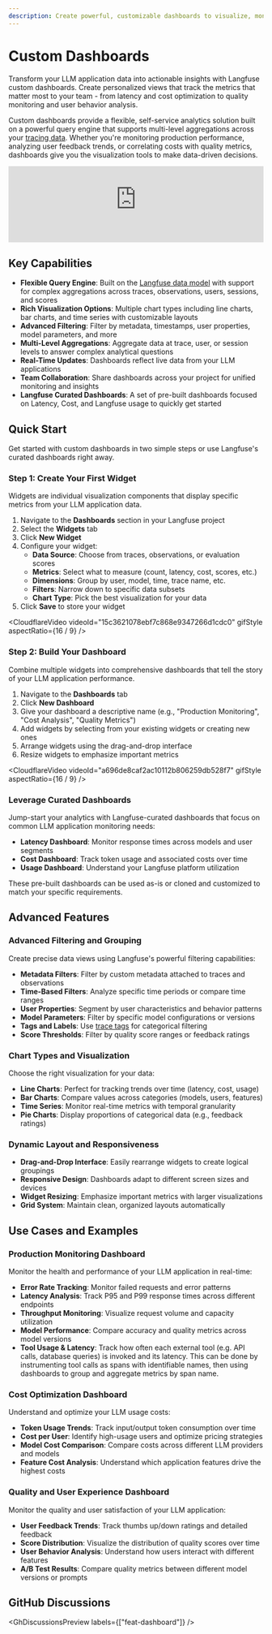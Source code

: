 ```yaml
---
description: Create powerful, customizable dashboards to visualize, monitor, and share insights from your LLM application data with flexible metrics, rich filtering, and dynamic layouts.
---
```


# Custom Dashboards


Transform your LLM application data into actionable insights with Langfuse custom dashboards.
Create personalized views that track the metrics that matter most to your team - from latency and cost optimization to quality monitoring and user behavior analysis.

Custom dashboards provide a flexible, self-service analytics solution built on a powerful query engine that supports multi-level aggregations across your [tracing data](/docs/tracing-data-model).
Whether you're monitoring production performance, analyzing user feedback trends, or correlating costs with quality metrics, dashboards give you the visualization tools to make data-driven decisions.

<iframe
  width="100%"
  src="https://www.youtube-nocookie.com/embed/z6g9xmciaBE"
  title="Custom Dashboard Demo"
  frameBorder="0"
  allow="accelerometer; autoplay; clipboard-write; encrypted-media; gyroscope; picture-in-picture"
  className="aspect-video rounded border mt-3"
  allowFullScreen
></iframe>

## Key Capabilities

- **Flexible Query Engine**: Built on the [Langfuse data model](/docs/tracing-data-model) with support for complex aggregations across traces, observations, users, sessions, and scores
- **Rich Visualization Options**: Multiple chart types including line charts, bar charts, and time series with customizable layouts
- **Advanced Filtering**: Filter by metadata, timestamps, user properties, model parameters, and more
- **Multi-Level Aggregations**: Aggregate data at trace, user, or session levels to answer complex analytical questions
- **Real-Time Updates**: Dashboards reflect live data from your LLM applications
- **Team Collaboration**: Share dashboards across your project for unified monitoring and insights
- **Langfuse Curated Dashboards**: A set of pre-built dashboards focused on Latency, Cost, and Langfuse usage to quickly get started

## Quick Start

Get started with custom dashboards in two simple steps or use Langfuse's curated dashboards right away.

### Step 1: Create Your First Widget

Widgets are individual visualization components that display specific metrics from your LLM application data.

1. Navigate to the **Dashboards** section in your Langfuse project
2. Select the **Widgets** tab
3. Click **New Widget**
4. Configure your widget:
   - **Data Source**: Choose from traces, observations, or evaluation scores
   - **Metrics**: Select what to measure (count, latency, cost, scores, etc.)
   - **Dimensions**: Group by user, model, time, trace name, etc.
   - **Filters**: Narrow down to specific data subsets
   - **Chart Type**: Pick the best visualization for your data
5. Click **Save** to store your widget

<CloudflareVideo
  videoId="15c3621078ebf7c868e9347266d1cdc0"
  gifStyle
  aspectRatio={16 / 9}
/>

### Step 2: Build Your Dashboard

Combine multiple widgets into comprehensive dashboards that tell the story of your LLM application performance.

1. Navigate to the **Dashboards** tab
2. Click **New Dashboard**
3. Give your dashboard a descriptive name (e.g., "Production Monitoring", "Cost Analysis", "Quality Metrics")
4. Add widgets by selecting from your existing widgets or creating new ones
5. Arrange widgets using the drag-and-drop interface
6. Resize widgets to emphasize important metrics

<CloudflareVideo
  videoId="a696de8caf2ac10112b806259db528f7"
  gifStyle
  aspectRatio={16 / 9}
/>

### Leverage Curated Dashboards

Jump-start your analytics with Langfuse-curated dashboards that focus on common LLM application monitoring needs:

- **Latency Dashboard**: Monitor response times across models and user segments
- **Cost Dashboard**: Track token usage and associated costs over time
- **Usage Dashboard**: Understand your Langfuse platform utilization

These pre-built dashboards can be used as-is or cloned and customized to match your specific requirements.

## Advanced Features

### Advanced Filtering and Grouping

Create precise data views using Langfuse's powerful filtering capabilities:

- **Metadata Filters**: Filter by custom metadata attached to traces and observations
- **Time-Based Filters**: Analyze specific time periods or compare time ranges
- **User Properties**: Segment by user characteristics and behavior patterns
- **Model Parameters**: Filter by specific model configurations or versions
- **Tags and Labels**: Use [trace tags](/docs/tracing-features/tags) for categorical filtering
- **Score Thresholds**: Filter by quality score ranges or feedback ratings

### Chart Types and Visualization

Choose the right visualization for your data:

- **Line Charts**: Perfect for tracking trends over time (latency, cost, usage)
- **Bar Charts**: Compare values across categories (models, users, features)
- **Time Series**: Monitor real-time metrics with temporal granularity
- **Pie Charts**: Display proportions of categorical data (e.g., feedback ratings)

### Dynamic Layout and Responsiveness

- **Drag-and-Drop Interface**: Easily rearrange widgets to create logical groupings
- **Responsive Design**: Dashboards adapt to different screen sizes and devices
- **Widget Resizing**: Emphasize important metrics with larger visualizations
- **Grid System**: Maintain clean, organized layouts automatically

## Use Cases and Examples

### Production Monitoring Dashboard

Monitor the health and performance of your LLM application in real-time:

- **Error Rate Tracking**: Monitor failed requests and error patterns
- **Latency Analysis**: Track P95 and P99 response times across different endpoints
- **Throughput Monitoring**: Visualize request volume and capacity utilization
- **Model Performance**: Compare accuracy and quality metrics across model versions
- **Tool Usage & Latency**: Track how often each external tool (e.g. API calls, database queries) is invoked and its latency. This can be done by instrumenting tool calls as spans with identifiable names, then using dashboards to group and aggregate metrics by span name.

### Cost Optimization Dashboard

Understand and optimize your LLM usage costs:

- **Token Usage Trends**: Track input/output token consumption over time
- **Cost per User**: Identify high-usage users and optimize pricing strategies
- **Model Cost Comparison**: Compare costs across different LLM providers and models
- **Feature Cost Analysis**: Understand which application features drive the highest costs

### Quality and User Experience Dashboard

Monitor the quality and user satisfaction of your LLM application:

- **User Feedback Trends**: Track thumbs up/down ratings and detailed feedback
- **Score Distribution**: Visualize the distribution of quality scores over time
- **User Behavior Analysis**: Understand how users interact with different features
- **A/B Test Results**: Compare quality metrics between different model versions or prompts

## GitHub Discussions


<GhDiscussionsPreview labels={["feat-dashboard"]} />
